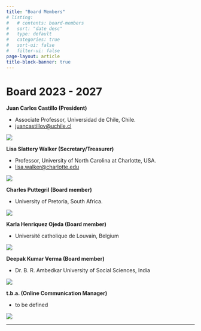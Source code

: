 ```yaml
---
title: "Board Members"
# listing:
#   # contents: board-members
#   sort: "date desc"
#   type: default
#   categories: true
#   sort-ui: false
#   filter-ui: false
page-layout: article
title-block-banner: true
---
```


# Board 2023 - 2027


**Juan Carlos Castillo (President)**

:::: {layout="[ 75, 25 ]"}

::: {#first-column}
* Associate Professor, Universidad de Chile, Chile.
* <a href="mailto:juancastillov@uchile.cl">juancastillov@uchile.cl</a>
:::

::: {#second-column}
![](board-members/01-juan-castillo.jpeg){.board-image} 



:::

::::

**Lisa Slattery Walker (Secretary/Treasurer)**

:::: {layout="[ 75, 25 ]"}

::: {#first-column}
* Professor, University of North Carolina at Charlotte, USA. 
* <a href="mailto:lisa.walker@charlotte.edu">lisa.walker@charlotte.edu</a>
:::

::: {#second-column}
![](board-members/02-lisa-slattery.jpeg){.board-image}
:::
::::

**Charles Puttegril (Board member)**

:::: {layout="[ 75, 25 ]"}

::: {#first-column}
* University of Pretoria, South Africa.
:::

::: {#second-column}
![](board-members/04-charles-puttegril.jpeg){.board-image}
:::
::::




 **Karla Henriquez Ojeda (Board member)**

:::: {layout="[ 75, 25 ]"}

::: {#first-column}
* Université catholique de Louvain, Belgium
:::

::: {#second-column}
![](board-members/05-karla-henriquez.jpeg){.board-image}
:::
::::



**Deepak Kumar Verma (Board member)**

:::: {layout="[ 75, 25 ]"}

::: {#first-column}
* Dr. B. R. Ambedkar University of Social Sciences, India
:::

::: {#second-column}
![](board-members/03-none.jpeg){.board-image}
:::
::::


 **t.b.a. (Online Communication Manager)**

::: {.board-image}
:::

:::: {layout="[ 75, 25 ]"}

::: {#first-column}
* to be defined
:::

::: {#second-column}
![](board-members/03-none.jpeg){.board-image}
:::
::::


::: keyline
---
:::




